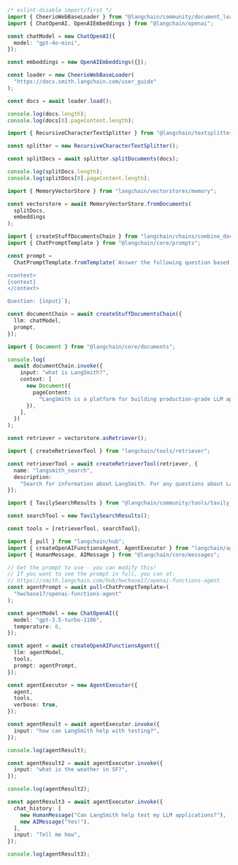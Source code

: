 ```typescript
/* eslint-disable import/first */
import { CheerioWebBaseLoader } from "@langchain/community/document_loaders/web/cheerio";
import { ChatOpenAI, OpenAIEmbeddings } from "@langchain/openai";

const chatModel = new ChatOpenAI({
  model: "gpt-4o-mini",
});

const embeddings = new OpenAIEmbeddings({});

const loader = new CheerioWebBaseLoader(
  "https://docs.smith.langchain.com/user_guide"
);

const docs = await loader.load();

console.log(docs.length);
console.log(docs[0].pageContent.length);

import { RecursiveCharacterTextSplitter } from "@langchain/textsplitters";

const splitter = new RecursiveCharacterTextSplitter();

const splitDocs = await splitter.splitDocuments(docs);

console.log(splitDocs.length);
console.log(splitDocs[0].pageContent.length);

import { MemoryVectorStore } from "langchain/vectorstores/memory";

const vectorstore = await MemoryVectorStore.fromDocuments(
  splitDocs,
  embeddings
);

import { createStuffDocumentsChain } from "langchain/chains/combine_documents";
import { ChatPromptTemplate } from "@langchain/core/prompts";

const prompt =
  ChatPromptTemplate.fromTemplate(`Answer the following question based only on the provided context:

<context>
{context}
</context>

Question: {input}`);

const documentChain = await createStuffDocumentsChain({
  llm: chatModel,
  prompt,
});

import { Document } from "@langchain/core/documents";

console.log(
  await documentChain.invoke({
    input: "what is LangSmith?",
    context: [
      new Document({
        pageContent:
          "LangSmith is a platform for building production-grade LLM applications.",
      }),
    ],
  })
);

const retriever = vectorstore.asRetriever();

import { createRetrieverTool } from "langchain/tools/retriever";

const retrieverTool = await createRetrieverTool(retriever, {
  name: "langsmith_search",
  description:
    "Search for information about LangSmith. For any questions about LangSmith, you must use this tool!",
});

import { TavilySearchResults } from "@langchain/community/tools/tavily_search";

const searchTool = new TavilySearchResults();

const tools = [retrieverTool, searchTool];

import { pull } from "langchain/hub";
import { createOpenAIFunctionsAgent, AgentExecutor } from "langchain/agents";
import { HumanMessage, AIMessage } from "@langchain/core/messages";

// Get the prompt to use - you can modify this!
// If you want to see the prompt in full, you can at:
// https://smith.langchain.com/hub/hwchase17/openai-functions-agent
const agentPrompt = await pull<ChatPromptTemplate>(
  "hwchase17/openai-functions-agent"
);

const agentModel = new ChatOpenAI({
  model: "gpt-3.5-turbo-1106",
  temperature: 0,
});

const agent = await createOpenAIFunctionsAgent({
  llm: agentModel,
  tools,
  prompt: agentPrompt,
});

const agentExecutor = new AgentExecutor({
  agent,
  tools,
  verbose: true,
});

const agentResult = await agentExecutor.invoke({
  input: "how can LangSmith help with testing?",
});

console.log(agentResult);

const agentResult2 = await agentExecutor.invoke({
  input: "what is the weather in SF?",
});

console.log(agentResult2);

const agentResult3 = await agentExecutor.invoke({
  chat_history: [
    new HumanMessage("Can LangSmith help test my LLM applications?"),
    new AIMessage("Yes!"),
  ],
  input: "Tell me how",
});

console.log(agentResult3);
```